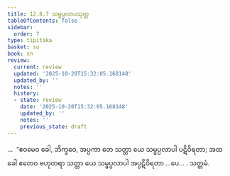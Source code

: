 ```yaml
---
title: 12.8.7 သမ္ဖပ္ပလာပသုတ္တ
tableOfContents: false
sidebar:
  order: 7
type: tipitaka
basket: su
book: sn
review:
  current: review
  updated: '2025-10-20T15:32:05.168148'
  updated_by: ''
  notes: ''
  history:
  - state: review
    date: '2025-10-20T15:32:05.168148'
    updated_by: ''
    notes: ''
    previous_state: draft
---
```



<DynamicBreadcrumb />


<ReviewStatus review={frontmatter.review} showDetails={true} />

<HypothesisAnnotation frontmatter={frontmatter} />

<Division number="1147" book="sn" e="ch" v="18" p="450">

<Paragraph number="2471" book="sn">
…  “ဧဝမေဝ ခေါ, ဘိက္ခဝေ, အပ္ပကာ တေ သတ္တာ ယေ သမ္ဖပ္ပလာပါ ပဋိဝိရတာ; အထ ခေါ ဧတေဝ ဗဟုတရာ သတ္တာ ယေ သမ္ဖပ္ပလာပါ အပ္ပဋိဝိရတာ …ပေ… .

</Paragraph>
</Division>

<Paragraph number="2472" type="center" book="sn">
သတ္တမံ.
</Paragraph>